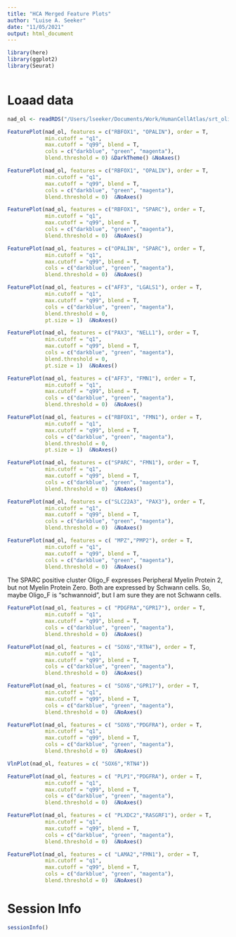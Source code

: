 ```yaml
---
title: "HCA Merged Feature Plots"
author: "Luise A. Seeker"
date: "11/05/2021"
output: html_document
---
```


```r
library(here)
library(ggplot2)
library(Seurat)



```



# Loaad data
```r
nad_ol <- readRDS("/Users/lseeker/Documents/Work/HumanCellAtlas/srt_oligos_Nadine/srt_oligos_and_opcs_LS.RDS")

```


```r
FeaturePlot(nad_ol, features = c("RBFOX1", "OPALIN"), order = T, 
            min.cutoff = "q1",
            max.cutoff = "q99", blend = T, 
            cols = c("darkblue", "green", "magenta"), 
            blend.threshold = 0) &DarkTheme() &NoAxes()
```


```r

FeaturePlot(nad_ol, features = c("RBFOX1", "OPALIN"), order = T, 
            min.cutoff = "q1",
            max.cutoff = "q99", blend = T, 
            cols = c("darkblue", "green", "magenta"), 
            blend.threshold = 0)  &NoAxes()
```


```r

FeaturePlot(nad_ol, features = c("RBFOX1", "SPARC"), order = T, 
            min.cutoff = "q1",
            max.cutoff = "q99", blend = T, 
            cols = c("darkblue", "green", "magenta"), 
            blend.threshold = 0)  &NoAxes()
```


```r

FeaturePlot(nad_ol, features = c("OPALIN", "SPARC"), order = T, 
            min.cutoff = "q1",
            max.cutoff = "q99", blend = T, 
            cols = c("darkblue", "green", "magenta"), 
            blend.threshold = 0)  &NoAxes()
```


```r

FeaturePlot(nad_ol, features = c("AFF3", "LGALS1"), order = T, 
            min.cutoff = "q1",
            max.cutoff = "q99", blend = T, 
            cols = c("darkblue", "green", "magenta"), 
            blend.threshold = 0,
            pt.size = 1)  &NoAxes()
```
```r

FeaturePlot(nad_ol, features = c("PAX3", "NELL1"), order = T, 
            min.cutoff = "q1",
            max.cutoff = "q99", blend = T, 
            cols = c("darkblue", "green", "magenta"), 
            blend.threshold = 0,
            pt.size = 1)  &NoAxes()
```

```r


FeaturePlot(nad_ol, features = c("AFF3", "FMN1"), order = T, 
            min.cutoff = "q1",
            max.cutoff = "q99", blend = T, 
            cols = c("darkblue", "green", "magenta"), 
            blend.threshold = 0)  &NoAxes()
```


```r
FeaturePlot(nad_ol, features = c("RBFOX1", "FMN1"), order = T, 
            min.cutoff = "q1",
            max.cutoff = "q99", blend = T, 
            cols = c("darkblue", "green", "magenta"), 
            blend.threshold = 0,
            pt.size = 1)  &NoAxes()
```


```r
FeaturePlot(nad_ol, features = c("SPARC", "FMN1"), order = T, 
            min.cutoff = "q1",
            max.cutoff = "q99", blend = T, 
            cols = c("darkblue", "green", "magenta"), 
            blend.threshold = 0)  &NoAxes()


```
```r
FeaturePlot(nad_ol, features = c("SLC22A3", "PAX3"), order = T, 
            min.cutoff = "q1",
            max.cutoff = "q99", blend = T, 
            cols = c("darkblue", "green", "magenta"), 
            blend.threshold = 0)  &NoAxes()


```
```r
FeaturePlot(nad_ol, features = c( "MPZ","PMP2"), order = T, 
            min.cutoff = "q1",
            max.cutoff = "q99", blend = T, 
            cols = c("darkblue", "green", "magenta"), 
            blend.threshold = 0)  &NoAxes()


```
The SPARC positive cluster Oligo_F expresses Peripheral Myelin Protein 2, but not Myelin Protein Zero. 
Both are expressed by Schwann cells. So, maybe Oligo_F is "schwannoid", but I am sure
they are not Schwann cells.

```r
FeaturePlot(nad_ol, features = c( "PDGFRA","GPR17"), order = T, 
            min.cutoff = "q1",
            max.cutoff = "q99", blend = T, 
            cols = c("darkblue", "green", "magenta"), 
            blend.threshold = 0)  &NoAxes()


```
```r
FeaturePlot(nad_ol, features = c( "SOX6","RTN4"), order = T, 
            min.cutoff = "q1",
            max.cutoff = "q99", blend = T, 
            cols = c("darkblue", "green", "magenta"), 
            blend.threshold = 0)  &NoAxes()


```

```r
FeaturePlot(nad_ol, features = c( "SOX6","GPR17"), order = T, 
            min.cutoff = "q1",
            max.cutoff = "q99", blend = T, 
            cols = c("darkblue", "green", "magenta"), 
            blend.threshold = 0)  &NoAxes()


```
```r
FeaturePlot(nad_ol, features = c( "SOX6","PDGFRA"), order = T, 
            min.cutoff = "q1",
            max.cutoff = "q99", blend = T, 
            cols = c("darkblue", "green", "magenta"), 
            blend.threshold = 0)  &NoAxes()


```

```r
VlnPlot(nad_ol, features = c( "SOX6","RTN4"))

```
```r
FeaturePlot(nad_ol, features = c( "PLP1","PDGFRA"), order = T, 
            min.cutoff = "q1",
            max.cutoff = "q99", blend = T, 
            cols = c("darkblue", "green", "magenta"), 
            blend.threshold = 0)  &NoAxes()


```

```r

FeaturePlot(nad_ol, features = c( "PLXDC2","RASGRF1"), order = T, 
            min.cutoff = "q1",
            max.cutoff = "q99", blend = T, 
            cols = c("darkblue", "green", "magenta"), 
            blend.threshold = 0)  &NoAxes()

```

```r

FeaturePlot(nad_ol, features = c( "LAMA2","FMN1"), order = T, 
            min.cutoff = "q1",
            max.cutoff = "q99", blend = T, 
            cols = c("darkblue", "green", "magenta"), 
            blend.threshold = 0)  &NoAxes()

```


# Session Info
```r
sessionInfo()

```